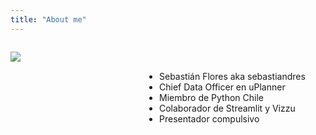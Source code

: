 ```yaml
---
title: "About me"
---
```


::: columns
::: {.column width="40%"}
![](images/seba_avatar_gmail.png){fig-align="center"}
:::
::: {.column width="60%" .incremental}
&#32;<br>

* Sebastián Flores aka sebastiandres
* Chief Data Officer en uPlanner
* Miembro de Python Chile
* Colaborador de Streamlit y Vizzu
* Presentador compulsivo
:::
:::
